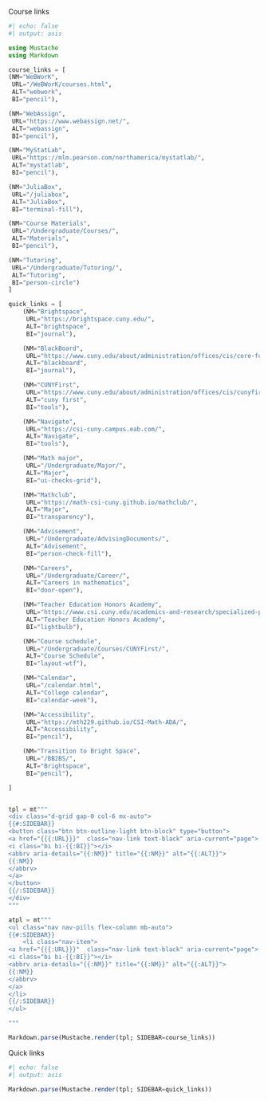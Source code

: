 ::::: {.card}
:::: {.card-header}
Course links
::::

```julia
#| echo: false
#| output: asis

using Mustache
using Markdown

course_links = [
(NM="WeBWorK",
 URL="/WeBWorK/courses.html",
 ALT="webwork",
 BI="pencil"),

(NM="WebAssign",
 URL="https://www.webassign.net/",
 ALT="webassign",
 BI="pencil"),

(NM="MyStatLab",
 URL="https://mlm.pearson.com/northamerica/mystatlab/",
 ALT="mystatlab",
 BI="pencil"),

(NM="JuliaBox",
 URL="/juliabox",
 ALT="JuliaBox",
 BI="terminal-fill"),

(NM="Course Materials",
 URL="/Undergraduate/Courses/",
 ALT="Materials",
 BI="pencil"),

(NM="Tutoring",
 URL="/Undergraduate/Tutoring/",
 ALT="Tutoring",
 BI="person-circle")
]

quick_links = [
	(NM="Brightspace",
	 URL="https://brightspace.cuny.edu/",
	 ALT="brightspace",
	 BI="journal"),

	(NM="BlackBoard",
	 URL="https://www.cuny.edu/about/administration/offices/cis/core-functions/cuny-blackboard/",
	 ALT="blackboard",
	 BI="journal"),

	(NM="CUNYFirst",
	 URL="https://www.cuny.edu/about/administration/offices/cis/cunyfirst/",
	 ALT="cuny first",
	 BI="tools"),

	(NM="Navigate",
	 URL="https://csi-cuny.campus.eab.com/",
	 ALT="Navigate",
	 BI="tools"),

	(NM="Math major",
	 URL="/Undergraduate/Major/",
	 ALT="Major",
	 BI="ui-checks-grid"),

	(NM="Mathclub",
	 URL="https://math-csi-cuny.github.io/mathclub/",
	 ALT="Major",
	 BI="transparency"),

	(NM="Advisement",
	 URL="/Undergraduate/AdvisingDocuments/",
	 ALT="Advisement",
	 BI="person-check-fill"),

	(NM="Careers",
	 URL="/Undergraduate/Career/",
	 ALT="Careers in mathematics",
	 BI="door-open"),

    (NM="Teacher Education Honors Academy",
     URL="https://www.csi.cuny.edu/academics-and-research/specialized-programs/honors-programs/teacher-education-honors-academy",
     ALT="Teacher Education Honors Academy",
     BI="lightbulb"),

	(NM="Course schedule",
	 URL="/Undergraduate/Courses/CUNYFirst/",
	 ALT="Course Schedule",
	 BI="layout-wtf"),

	(NM="Calendar",
	 URL="/calendar.html",
	 ALT="College calendar",
	 BI="calendar-week"),

	(NM="Accessibility",
	 URL="https://mth229.github.io/CSI-Math-ADA/",
	 ALT="Accessibility",
	 BI="pencil"),

	(NM="Transition to Bright Space",
	 URL="/BB2BS/",
	 ALT="Brightspace",
	 BI="pencil"),

]


tpl = mt"""
<div class="d-grid gap-0 col-6 mx-auto">
{{#:SIDEBAR}}
<button class="btn btn-outline-light btn-block" type="button">
<a href="{{{:URL}}}"  class="nav-link text-black" aria-current="page">
<i class="bi bi-{{:BI}}"></i>
<abbrv aria-details="{{:NM}}" title="{{:NM}}" alt="{{:ALT}}">
{{:NM}}
</abbrv>
</a>
</button>
{{/:SIDEBAR}}
</div>
"""

atpl = mt"""
<ul class="nav nav-pills flex-column mb-auto">
{{#:SIDEBAR}}
    <li class="nav-item">
<a href="{{{:URL}}}"  class="nav-link text-black" aria-current="page">
<i class="bi bi-{{:BI}}"></i>
<abbrv aria-details="{{:NM}}" title="{{:NM}}" alt="{{:ALT}}">
{{:NM}}
</abbrv>
</a>
</li>
{{/:SIDEBAR}}
</ul>

"""

Markdown.parse(Mustache.render(tpl; SIDEBAR=course_links))
```

:::: {.card-header}
Quick links
::::

```julia
#| echo: false
#| output: asis

Markdown.parse(Mustache.render(tpl; SIDEBAR=quick_links))
```

:::::
